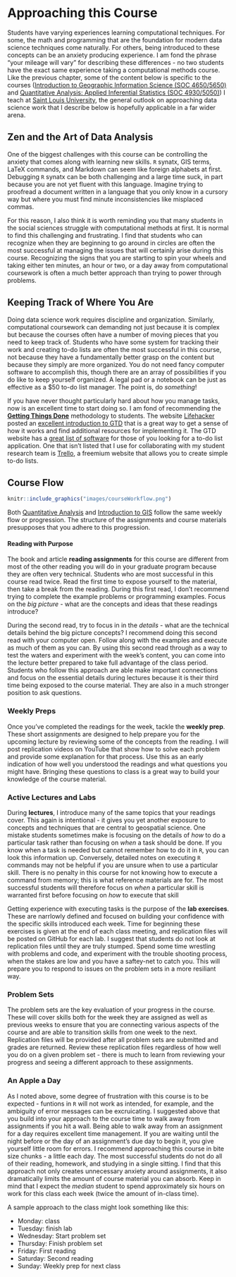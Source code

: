 # Approaching this Course

Students have varying experiences learning computational techniques. For some, the math and programming that are the foundation for modern data science techniques come naturally. For others, being introduced to these concepts can be an anxiety producing experience. I am fond the phrase "your mileage will vary" for describing these differences - no two students have the exact same experience taking a computational methods course. Like the previous chapter, some of the content below is specific to the courses ([Introduction to Geographic Information Science (SOC 4650/5650)](https://slu-soc5650.github.io) and [Quantitative Analysis: Applied Inferential Statistics (SOC 4930/5050)](https://slu-soc5050.github.io)) I teach at [Saint Louis University](https://slu.edu), the general outlook on approaching data science work that I describe below is hopefully applicable in a far wider arena.

## Zen and the Art of Data Analysis
One of the biggest challenges with this course can be controlling the anxiety that comes along with learning new skills. `R` synatx, GIS terms, LaTeX commands, and Markdown can seem like foreign alphabets at first. Debugging `R` synatx can be both challenging and a large time suck, in part because you are not yet fluent with this language. Imagine trying to proofread a document written in a language that you only know in a cursory way but where you must find minute inconsistencies like misplaced commas.

For this reason, I also think it is worth reminding you that many students in the social sciences struggle with computational methods at first. It is normal to find this challenging and frustrating. I find that students who can recognize when they are beginning to go around in circles are often the most successful at managing the issues that will certainly arise during this course. Recognizing the signs that you are starting to spin your wheels and taking either ten minutes, an hour or two, or a day away from computational coursework is often a much better approach than trying to power through problems.

## Keeping Track of Where You Are
Doing data science work requires discipline and organization. Similarly, computational coursework can demanding not just because it is complex but because the courses often have a number of moving pieces that you need to keep track of. Students who have some system for tracking their work and creating to-do lists are often the most successful in this course, not because they have a fundamentally better grasp on the content but because they simply are more organized. You do not need fancy computer software to accomplish this, though there are an array of possibilities if you do like to keep yourself organized. A legal pad or a notebook can be just as effective as a $50 to-do list manager. The point is, do *something*!

If you have never thought particularly hard about how you manage tasks, now is an excellent time to start doing so. I am fond of recommending the [**Getting Things Done**](http://gettingthingsdone.com) methodology to students. The website [Lifehacker](https://lifehacker.com) posted an [excellent introduction to GTD](https://lifehacker.com/productivity-101-a-primer-to-the-getting-things-done-1551880955) that is a great way to get a sense of how it works and find additional resources for implementing it. The GTD website has a [great list of software](http://gettingthingsdone.com/common-tools-software/) for those of you looking for a to-do list application. One that isn't listed that I use for collaborating with my student research team is [Trello](https://trello.com), a freemium website that allows you to create simple to-do lists.

## Course Flow
```r
knitr::include_graphics("images/courseWorkflow.png")
```

Both [Quantitative Analysis](https://slu-soc5050.github.io) and [Introduction to GIS](https://slu-soc5650.github.io) follow the same weekly flow or progression. The structure of the assignments and course materials presupposes that you adhere to this progression.

#### Reading with Purpose
The book and article **reading assignments** for this course are different from most of the other reading you will do in your graduate program because they are often very technical. Students who are most successful in this course read twice. Read the first time to expose yourself to the material, then take a break from the reading. During this first read, I don’t recommend trying to complete the example problems or programming examples. Focus on the *big picture* - what are the concepts and ideas that these readings introduce?

During the second read, try to focus in in the *details* - what are the technical details behind the big picture concepts? I recommend doing this second read with your computer open. Follow along with the examples and execute as much of them as you can. By using this second read through as a way to test the waters and experiment with the week’s content, you can come into the lecture better prepared to take full advantage of the class period. Students who follow this approach are able make important connections and focus on the essential details during lectures because it is their third time being exposed to the course material. They are also in a much stronger position to ask questions.

### Weekly Preps
Once you've completed the readings for the week, tackle the **weekly prep**. These short assignments are designed to help prepare you for the upcoming lecture by reviewing some of the concepts from the reading. I will post replication videos on YouTube that show how to solve each problem and provide some explanation for that process. Use this as an early indication of how well you understood the readings and what questions you might have. Bringing these questions to class is a great way to build your knowledge of the course material.

### Active Lectures and Labs
During **lectures**, I introduce many of the same topics that your readings cover. This again is intentional - it gives you yet another exposure to concepts and techniques that are central to geospatial science. One mistake students sometimes make is focusing on the details of *how* to do a particular task rather than focusing on *when* a task should be done. If you know when a task is needed but cannot remember how to do it in `R`, you can look this information up. Conversely, detailed notes on executing `R` commands may not be helpful if you are unsure when to use a particular skill. There is no penalty in this course for not knowing how to execute a command from memory; this is what reference materials are for. The most successful students will therefore focus on *when* a particular skill is warranted first before focusing on *how* to execute that skill

Getting experience with executing tasks is the purpose of the **lab exercises**. These are narrlowly defined and focused on building your confidence with the specific skills introduced each week. Time for beginning these exercises is given at the end of each class meeting, and replication files will be posted on GitHub for each lab. I suggest that students do not look at replication files until they are truly stumped. Spend some time wrestling with problems and code, and experiment with the trouble shooting process, when the stakes are low and you have a saftey-net to catch you. This will prepare you to respond to issues on the problem sets in a more resiliant way.

### Problem Sets
The problem sets are the key evaluation of your progress in the course. These will cover skills both for the week they are assigned as well as previous weeks to ensure that you are connecting various aspects of the course and are able to transition skills from one week to the next. Replication files will be provided after all problem sets are submitted and grades are returned. Review these replication files regardless of how well you do on a given problem set - there is much to learn from reviewing your progress and seeing a different approach to these assignments.

### An Apple a Day
As I noted above, some degree of frustration with this course is to be expected - funtions in `R` will not work as intended, for example, and the ambiguity of error messages can be excruicating. I suggested above that you build into your approach to the course time to walk away from assignments if you hit a wall. Being able to walk away from an assignment for a day requires excellent time management. If you are waiting until the night before or the day of an assignment’s due day to begin it, you give yourself little room for errors. I recommend approaching this course in bite size chunks - a little each day. The most successful students do not do all of their reading, homework, and studying in a single sitting. I find that this approach not only creates unnecessary anxiety around assignments, it also dramatically limits the amount of course material you can absorb. Keep in mind that I expect the *median* student to spend approximately six hours on work for this class each week (twice the amount of in-class time).

A sample approach to the class might look something like this:

  - Monday: class
  - Tuesday: finish lab
  - Wednesday: Start problem set
  - Thursday: Finish problem set
  - Friday: First reading
  - Saturday: Second reading
  - Sunday: Weekly prep for next class
